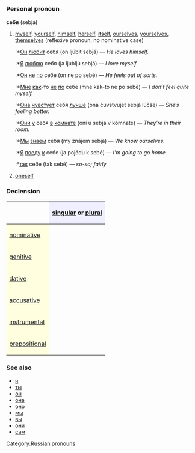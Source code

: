 =={{ru}}==
[[Category:Russian pronouns]]
===Personal pronoun===
'''себя''' (sebjá)

# [[myself]], [[yourself]], [[himself]], [[herself]], [[itself]], [[ourselves]], [[yourselves]], [[themselves]] (reflexive pronoun, no nominative case)
#:*[[Он]] [[любить|любит]] себя (on ljúbit sebjá) — ''He loves himself.''
#:*[[Я]] [[любить|люблю]] себя (ja ljubljú sebjá) — ''I love myself.''
#:*[[Он]] [[не]] [[по]] себе (on ne po sebé) — ''He feels out of sorts.''
#:*[[я|Мне]] [[как]]-то [[не]] [[по]] себе (mne kak-to ne po sebé) — ''I don’t feel quite myself.''
#:*[[Она]] [[чувствовать|чувстует]] себя [[лучше]] (oná čúvstvujet sebjá lúčše) — ''She’s feeling better.''
#:*[[Они]] [[у]] себя [[в]] [[комната|комнате]] (oní u sebjá v kómnate) — ''They’re in their room.''
#:*[[Мы]] [[знать|знаем]] себя (my znájem sebjá) — ''We know ourselves.''
#:*[[Я]] [[ехать|поеду]] [[к]] себе (ja pojédu k sebé) — ''I’m going to go home.''
#:*[[так]] себе (tak sebé) — ''so-so; fairly''
# [[oneself]]

===Declension===

{| border="1" cellpadding="4" cellspacing="0"
!
! style="background-color: #EFEFFF" align="center"|[[singular]] or [[plural]]
|-
! style="background-color: #FFFFE0" align="left"|[[nominative case|nominative]]
| align="center"|{{Unicode|—}}
|-
! style="background-color: #FFFFE0" align="left"|[[genitive case|genitive]]
| align="center"|{{Unicode|себя́}}
|-
! style="background-color: #FFFFE0" align="left"|[[dative case|dative]]
| align="center"|{{Unicode|себе́}}
|-
! style="background-color: #FFFFE0" align="left"|[[accusative case|accusative]]
| align="center"|{{Unicode|себя́}}
|-
! style="background-color: #FFFFE0" align="left"|[[instrumental case|instrumental]]
| align="center"|{{Unicode|собо́й / собо́ю}}
|-
! style="background-color: #FFFFE0" align="left"|[[prepositional case|prepositional]]
| align="center"|{{Unicode|о себе́}}
|}

===See also===
*[[я]]
*[[ты]]
*[[он]]
*[[она]]
*[[оно]]
*[[мы]]
*[[вы]]
*[[они]]
*[[сам]]